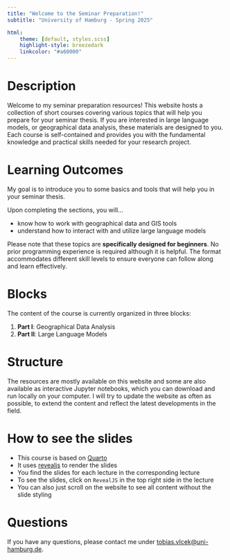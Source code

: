 ```yaml
---
title: "Welcome to the Seminar Preparation!"
subtitle: "University of Hamburg - Spring 2025"

html:
    theme: [default, styles.scss]
    highlight-style: breezedark
    linkcolor: "#a60000"
---
```


# Description
Welcome to my seminar preparation resources! This website hosts a collection of short courses covering various topics that will help you prepare for your seminar thesis. If you are interested in large language models, or geographical data analysis, these materials are designed to you. Each course is self-contained and provides you with the fundamental knowledge and practical skills needed for your research project.

# Learning Outcomes
My goal is to introduce you to some basics and tools that will help you in your seminar thesis. 

Upon completing the sections, you will...

- know how to work with geographical data and GIS tools
- understand how to interact with and utilize large language models

Please note that these topics are **specifically designed for beginners**. No prior programming experience is required although it is helpful. The format accommodates different skill levels to ensure everyone can follow along and learn effectively.

# Blocks
The content of the course is currently organized in three blocks:

1. **Part I**: Geographical Data Analysis
2. **Part II**: Large Language Models

# Structure
The resources are mostly available on this website and some are also available as interactive Jupyter notebooks, which you can download and run locally on your computer. I will try to update the website as often as possible, to extend the content and reflect the latest developments in the field.

# How to see the slides
- This course is based on [Quarto](https://quarto.org/) 
- It uses [revealjs](https://revealjs.com/) to render the slides
- You find the slides for each lecture in the corresponding lecture
- To see the slides, click on `RevealJS` in the top right side in the lecture
- You can also just scroll on the website to see all content without the slide styling

# Questions
If you have any questions, please contact me under [tobias.vlcek@uni-hamburg.de](mailto:tobias.vlcek@uni-hamburg.de?subject=Seminar%20Preparation%3A%20%3CYour%20subject%3E).
